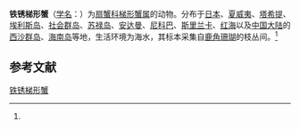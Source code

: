 {{Speciesbox
| name = 铁锈梯形蟹
| status = 
| status_system = 
| image = 
| genus = Trapezia
| species = ferruginea
| authority = (Latreille, 1825)<ref name='id11852'>{{cite web| url =http://www.bioinfo.cn/db05/BjdwSpecies.php?action=view&id=11852| title =铁锈梯形蟹| work =《中国动物物种编目数据库》| publisher =中国科学院微生物研究所| author =中国科学院动物研究所| accessdate =2009-04-28| deadurl =yes| archiveurl =https://web.archive.org/web/20160305001907/http://www.bioinfo.cn/db05/BjdwSpecies.php?action=view&id=11852| archivedate =2016-03-05}}</ref>
}}

'''铁锈梯形蟹'''（[[学名|学名]]：{{lang|la|''Trapezia ferruginea''}}）为[[扇蟹科|扇蟹科]][[梯形蟹属|梯形蟹属]]的动物。分布于[[日本|日本]]、[[夏威夷|夏威夷]]、[[塔希提|塔希提]]、[[埃利斯岛|埃利斯岛]]、[[社会群岛|社会群岛]]、[[苏禄岛|苏禄岛]]、[[安达曼|安达曼]]、[[尼科巴|尼科巴]]、[[斯里兰卡|斯里兰卡]]、[[红海|红海]]以及[[中国大陆|中国大陆]]的[[西沙群岛|西沙群岛]]、[[海南岛|海南岛]]等地，生活环境为海水，其标本采集自[[鹿角珊瑚|鹿角珊瑚]]的枝丛间。<ref name='id11852'/>

== 参考文献 ==
{{reflist}}

{{Wikispecies|Trapezia ferruginea}}
{{Taxonbar|from=Q6498686}}

[[Category:梯形蟹属|铁锈梯形蟹]]


{{螃蟹小作品}}